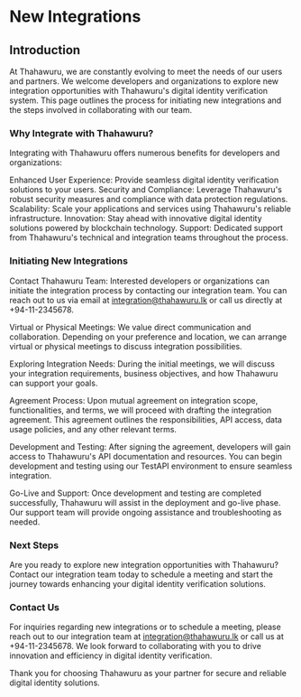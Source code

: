 # New Integrations

## Introduction

At Thahawuru, we are constantly evolving to meet the needs of our users and partners. We welcome developers and organizations to explore new integration opportunities with Thahawuru's digital identity verification system. This page outlines the process for initiating new integrations and the steps involved in collaborating with our team.

### Why Integrate with Thahawuru?

Integrating with Thahawuru offers numerous benefits for developers and organizations:

Enhanced User Experience: Provide seamless digital identity verification solutions to your users.
Security and Compliance: Leverage Thahawuru's robust security measures and compliance with data protection regulations.
Scalability: Scale your applications and services using Thahawuru's reliable infrastructure.
Innovation: Stay ahead with innovative digital identity solutions powered by blockchain technology.
Support: Dedicated support from Thahawuru's technical and integration teams throughout the process.

### Initiating New Integrations

Contact Thahawuru Team: Interested developers or organizations can initiate the integration process by contacting our integration team. You can reach out to us via email at integration@thahawuru.lk or call us directly at +94-11-2345678.

Virtual or Physical Meetings: We value direct communication and collaboration. Depending on your preference and location, we can arrange virtual or physical meetings to discuss integration possibilities.

Exploring Integration Needs: During the initial meetings, we will discuss your integration requirements, business objectives, and how Thahawuru can support your goals.

Agreement Process: Upon mutual agreement on integration scope, functionalities, and terms, we will proceed with drafting the integration agreement. This agreement outlines the responsibilities, API access, data usage policies, and any other relevant terms.

Development and Testing: After signing the agreement, developers will gain access to Thahawuru's API documentation and resources. You can begin development and testing using our TestAPI environment to ensure seamless integration.

Go-Live and Support: Once development and testing are completed successfully, Thahawuru will assist in the deployment and go-live phase. Our support team will provide ongoing assistance and troubleshooting as needed.

### Next Steps

Are you ready to explore new integration opportunities with Thahawuru? Contact our integration team today to schedule a meeting and start the journey towards enhancing your digital identity verification solutions.

### Contact Us

For inquiries regarding new integrations or to schedule a meeting, please reach out to our integration team at integration@thahawuru.lk or call us at +94-11-2345678. We look forward to collaborating with you to drive innovation and efficiency in digital identity verification.

Thank you for choosing Thahawuru as your partner for secure and reliable digital identity solutions.
